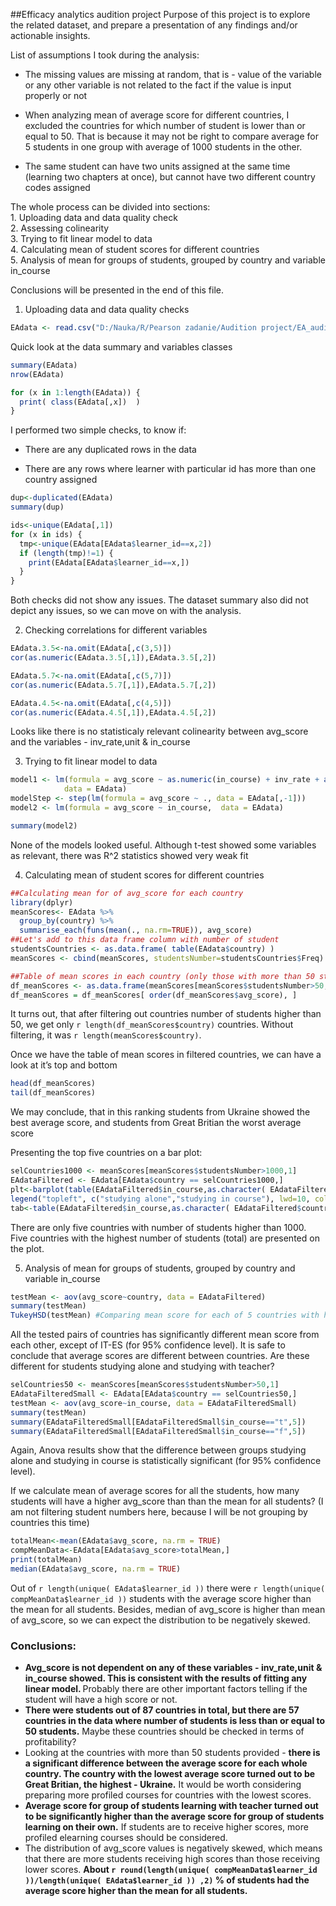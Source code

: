 ##Efficacy analytics audition project
Purpose of this project is to explore the related dataset, and prepare a
presentation of any findings and/or actionable insights.

List of assumptions I took during the analysis:

* The missing values are missing at random, that is - value of the variable or any other variable is not related to the fact if the value is input properly or not

* When analyzing mean of average score for different countries, I excluded the countries for which number of student is lower than or equal to 50. That is because it may not be right to compare average for 5 students in one group with average of 1000 students in the other.

* The same student can have two units assigned at the same time (learning two chapters at once), but cannot have two different country codes assigned 

The whole process can be divided into sections:  
1. Uploading data and data quality check  
2. Assessing colinearity  
3. Trying to fit linear model to data  
4. Calculating mean of student scores for different countries  
5. Analysis of mean for groups of students, grouped by country and variable in_course

Conclusions will be presented in the end of this file.

1. Uploading data and data quality checks
```{r eval=TRUE}
EAdata <- read.csv("D:/Nauka/R/Pearson zadanie/Audition project/EA_audition_for_sharing/data.csv")
```
Quick look at the data summary and variables classes
```{r eval=TRUE}
summary(EAdata)
nrow(EAdata)
```
```{r eval=TRUE}
for (x in 1:length(EAdata)) {
  print( class(EAdata[,x])  )
}
```
I performed two simple checks, to know if:

+ There are any duplicated rows in the data

+ There are any rows where learner with particular id has more than one country assigned
```{r eval=TRUE}
dup<-duplicated(EAdata)
summary(dup)

ids<-unique(EAdata[,1]) 
for (x in ids) {
  tmp<-unique(EAdata[EAdata$learner_id==x,2])
  if (length(tmp)!=1) {
    print(EAdata[EAdata$learner_id==x,])
  }
}
```
Both checks did not show any issues. The dataset summary also did not depict any issues, so we can move on with the analysis.
  
2. Checking correlations for different variables
```{r}
EAdata.3.5<-na.omit(EAdata[,c(3,5)])
cor(as.numeric(EAdata.3.5[,1]),EAdata.3.5[,2])

EAdata.5.7<-na.omit(EAdata[,c(5,7)])
cor(as.numeric(EAdata.5.7[,1]),EAdata.5.7[,2])

EAdata.4.5<-na.omit(EAdata[,c(4,5)])
cor(as.numeric(EAdata.4.5[,1]),EAdata.4.5[,2])
```
Looks like there is no statisticaly relevant colinearity between avg_score and the variables - inv_rate,unit & in_course

  3. Trying to fit linear model to data
```{r results='hide'}
model1 <- lm(formula = avg_score ~ as.numeric(in_course) + inv_rate + as.numeric(country), 
            data = EAdata)
modelStep <- step(lm(formula = avg_score ~ ., data = EAdata[,-1]))
model2 <- lm(formula = avg_score ~ in_course,  data = EAdata)
```
```{r echo=FALSE}
summary(model2)
```
None of the models looked useful. Although t-test showed some variables as relevant, there was R^2 statistics showed very weak fit

  4. Calculating mean of student scores for different countries
```{r results='hide', message=FALSE, warning=FALSE}
##Calculating mean for of avg_score for each country
library(dplyr)
meanScores<- EAdata %>%
  group_by(country) %>%
  summarise_each(funs(mean(., na.rm=TRUE)), avg_score)
##Let's add to this data frame column with number of student
studentsCountries <- as.data.frame( table(EAdata$country) )
meanScores <- cbind(meanScores, studentsNumber=studentsCountries$Freq)

##Table of mean scores in each country (only those with more than 50 students)
df_meanScores <- as.data.frame(meanScores[meanScores$studentsNumber>50,])
df_meanScores = df_meanScores[ order(df_meanScores$avg_score), ]
```
It turns out, that after filtering out countries number of students higher than 50, we get only `r length(df_meanScores$country)` countries. Without filtering, it was `r length(meanScores$country)`.

Once we have the table of mean scores in filtered countries, we can have a look at it's top and bottom
```{r}
head(df_meanScores)
tail(df_meanScores)
```
We may conclude, that in this ranking students from Ukraine showed the best average score, and students from Great Britian the worst average score

Presenting the top five countries on a bar plot:
```{r warning=FALSE}
selCountries1000 <- meanScores[meanScores$studentsNumber>1000,1]
EAdataFiltered <- EAdata[EAdata$country == selCountries1000,]
plt<-barplot(table(EAdataFiltered$in_course,as.character( EAdataFiltered$country) ),beside = TRUE, col=c("red","yellow"))
legend("topleft", c("studying alone","studying in course"), lwd=10, col=c("red","yellow"))
tab<-table(EAdataFiltered$in_course,as.character( EAdataFiltered$country) )
```
There are only five countries with number of students higher than 1000.
Five countries with the highest number of students (total) are presented on the plot.

  5. Analysis of mean for groups of students, grouped by country and variable in_course
```{r}  
testMean <- aov(avg_score~country, data = EAdataFiltered)
summary(testMean)
TukeyHSD(testMean) #Comparing mean score for each of 5 countries with highest number of students.

```
All the tested pairs of countries has significantly different mean score from each other, except of IT-ES (for 95% confidence level).
It is safe to conclude that average scores are different between countries.
Are these different for students studying alone and studying with teacher?
```{r warning=FALSE}
selCountries50 <- meanScores[meanScores$studentsNumber>50,1]
EAdataFilteredSmall <- EAdata[EAdata$country == selCountries50,]
testMean <- aov(avg_score~in_course, data = EAdataFilteredSmall)
summary(testMean)
summary(EAdataFilteredSmall[EAdataFilteredSmall$in_course=="t",5])
summary(EAdataFilteredSmall[EAdataFilteredSmall$in_course=="f",5])
```
Again, Anova results show that the difference between groups studying alone and studying in course is statistically significant (for 95% confidence level).

If we calculate mean of average scores for all the students, how many students will have a higher avg_score than than the mean for all students?
(I am not filtering student numbers here, because I will be not grouping by countries this time)
```{r}
totalMean<-mean(EAdata$avg_score, na.rm = TRUE)
compMeanData<-EAdata[EAdata$avg_score>totalMean,]
print(totalMean)
median(EAdata$avg_score, na.rm = TRUE)
```
Out of `r length(unique( EAdata$learner_id ))` there were `r length(unique( compMeanData$learner_id ))` students with the average score higher than the mean for all students. Besides, median of avg_score is higher than mean of avg_score, so we can expect the distribution to be negatively skewed.

### Conclusions:

* **Avg_score is not dependent on any of these variables - inv_rate,unit & in_course showed. This is consistent with the results of fitting any linear model. **Probably there are other important factors telling if the student will have a high score or not.
* **There were students out of 87 countries in total, but there are 57 countries in the data where number of students is less than or equal to 50 students.** Maybe these countries should be checked in terms of profitability?
* Looking at the countries with more than 50 students provided - **there is a significant difference between the average score for each whole country. The country with the lowest average score turned out to be Great Britian, the highest - Ukraine.** It would be worth considering preparing more profiled courses for countries with the lowest scores.
* **Average score for group of students learning with teacher turned out to be significantly higher than the average score for group of students learning on their own.** If students are to receive higher scores, more profiled elearning courses should be considered.
* The distribution of avg_score values is negatively skewed, which means that there are more students receiving high scores than those receiving lower scores. **About `r round(length(unique( compMeanData$learner_id ))/length(unique( EAdata$learner_id )) ,2)` % of students had the average score higher than the mean for all students.**
